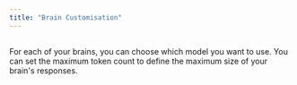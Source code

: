 ```yaml
---
title: "Brain Customisation"
---
```


##

<CardGroup cols={2}>
<Card title="Model" icon="robot">
    For each of your brains, you can choose which model you want to use.
</Card>

<Card title="Max Token" icon="paragraph">
  You can set the maximum token count to define the maximum size of your brain's responses.
</Card>
</CardGroup>

<Snippet file="commercial.mdx" />
